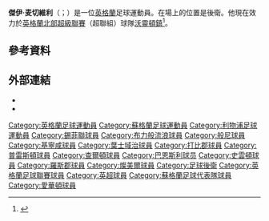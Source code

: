 {{Infobox football biography
| name = 傑伊·麥切維利
| image = JayMcEveley02.jpg
| image_size = 200
| caption =
| alt = James McEveley
| fullname = James Michael McEveley
| height = 
| birth_date = {{Birth date and age|1985|2|11|df=y}}
| birth_place = [[英格蘭|英格蘭]][[利物浦|利物浦]]
| currentclub = [[沃靈頓鎮足球會|沃靈頓鎮]]
| clubnumber = 
| position = [[後衛_(足球)|後衛]]<ref name="centre back">{{cite news|title=Jay McEveley – centre-half|url=http://www.sufc.co.uk/news/article/sheffield-united-nigel-clough-injury-update-2136104.aspx|accessdate=13 December 2014|publisher=Sheffield United FC|work=Official Website|date=11 December 2014|archive-date=2016-09-17|archive-url=https://web.archive.org/web/20160917020145/http://www.sufc.co.uk/news/article/sheffield-united-nigel-clough-injury-update-2136104.aspx|dead-url=no}}</ref>
| youthyears1 =
| youthclubs1 = [[愛華頓足球會|愛華頓青年隊]]
| youthyears2 =
| youthclubs2 = [[布力般流浪足球會|布力般流浪]]
| years1  = 2002–2007 | clubs1  = [[布力般流浪足球會|布力般流浪]]           | caps1  = 18 | goals1  = 0
| years2  = 2003–2004 | clubs2  = → [[般尼足球會|般尼]] (外借)                      | caps2  = 4  | goals2  = 0
| years3  = 2005      | clubs3  = → [[基寧咸足球會|基寧咸]] (外借)                | caps3  = 10  | goals3  = 1
| years4  = 2005–2006 | clubs4  = → [[葉士域治足球會|葉士域治]] (外借)            | caps4  = 19 | goals4  = 1
| years5  = 2007–2010 | clubs5  = [[打比郡足球會|打比郡]]                     | caps5  = 92 | goals5  = 4
| years6  = 2008      | clubs6  = → [[普雷斯頓足球會|普雷斯頓]] (外借)  | caps6  = 7  | goals6  = 0
| years7  = 2008–2009 | clubs7  = → [[查爾頓體育足球會|查爾頓]] (外借)  | caps7  = 6  | goals7  = 0
| years8  = 2010–2012 | clubs8  = [[班士利足球會|班士利]]                             | caps8  = 46 | goals8  = 1
| years9  = 2012      | clubs9  = → [[史雲頓足球會|史雲頓]] (外借)            | caps9  = 8  | goals9  = 0
| years10 = 2012–2014 | clubs10 = [[史雲頓足球會|史雲頓]]                     | caps10 = 60 | goals10 = 0
| years11 = 2014–2016 | clubs11 = [[錫菲聯足球會|錫菲聯]]             | caps11 = 70 | goals11 = 1
| years12 = 2016–2017 | clubs12 = [[羅斯郡足球會|羅斯郡]]                       | caps12 = 22 | goals12 = 3
| years13 = 2017–2018 | clubs13 = [[燦美爾流浪足球會|燦美爾]]               | caps13 = 11 | goals13 = 2
| years14 = 2018      | clubs14 = → [[沃靈頓鎮足球會|沃靈頓鎮]] (外借)      | caps14 = ?  | goals14 = ?
| years15 = 2018–     | clubs15 = [[沃靈頓鎮足球會|沃靈頓鎮]]               | caps15 = 1  | goals15 = 14
| nationalyears1 = 2003
| nationalyears2 = 2003
| nationalyears3 = 2006
| nationalyears4 = 2007–2008
| nationalteam1 = [[英格蘭20歲以下足球代表隊|英格蘭U20]]
| nationalteam2 = [[英格蘭21歲以下足球代表隊|英格蘭U21]]
| nationalteam3 = [[蘇格蘭足球代表乙隊|蘇格蘭B隊]]
| nationalteam4 = [[蘇格蘭足球代表隊|蘇格蘭]]
| nationalcaps1 = 3
| nationalgoals1 = 0
| nationalcaps2 = 1
| nationalgoals2 = 0
| nationalcaps3 = 2
| nationalgoals3 = 0
| nationalcaps4 = 3
| nationalgoals4 = 0
| club-update = 22:35, 24 October 2017 (UTC)
| nationalteam-update = 
}}
'''傑伊·麦切維利'''（{{lang-en|Jay McEveley}}；{{bd|1985年|2月11日}}）是一位[[英格蘭|英格蘭]]足球運動員。在場上的位置是後衛。他現在效力於[[英格蘭北部超級聯賽|英格蘭北部超級聯賽]]（超聯組）球隊[[沃靈頓鎮足球會|沃靈頓鎮]]<ref name="blades">{{cite news|title=Sheffield United sign Jay McEveley and Iain Turner|url=http://www.bbc.co.uk/sport/0/football/28803789|accessdate=15 August 2014|publisher=BBC Sport|date=15 August 2014|archive-date=2015-04-20|archive-url=https://web.archive.org/web/20150420153456/http://www.bbc.co.uk/sport/0/football/28803789|dead-url=no}}</ref>。
==參考資料==
{{Reflist}}

==外部連結==
*{{soccerbase|33803}}
*{{SFA Profile|id=115308|name=James McEveley}}

{{DEFAULTSORT:McEveley, James}}
[[Category:英格蘭足球運動員|Category:英格蘭足球運動員]]
[[Category:蘇格蘭足球運動員|Category:蘇格蘭足球運動員]]
[[Category:利物浦足球運動員|Category:利物浦足球運動員]]
[[Category:錫菲聯球員|Category:錫菲聯球員]]
[[Category:布力般流浪球員|Category:布力般流浪球員]]
[[Category:般尼球員|Category:般尼球員]]
[[Category:基寧咸球員|Category:基寧咸球員]]
[[Category:葉士域治球員|Category:葉士域治球員]]
[[Category:打比郡球員|Category:打比郡球員]]
[[Category:普雷斯頓球員|Category:普雷斯頓球員]]
[[Category:查爾頓球員|Category:查爾頓球員]]
[[Category:巴恩斯利球员|Category:巴恩斯利球员]]
[[Category:史雲頓球員|Category:史雲頓球員]]
[[Category:羅斯郡球員|Category:羅斯郡球員]]
[[Category:燦美爾球員|Category:燦美爾球員]]
[[Category:足球後衛|Category:足球後衛]]
[[Category:英格蘭足球聯賽球員|Category:英格蘭足球聯賽球員]]
[[Category:英超球員|Category:英超球員]]
[[Category:蘇格蘭足球代表隊球員|Category:蘇格蘭足球代表隊球員]]
[[Category:愛華頓球員|Category:愛華頓球員]]
{{Sport-bio-stub}}